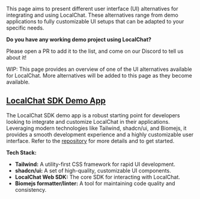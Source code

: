
This page aims to present different user interface (UI) alternatives for integrating and using LocalChat. These alternatives range from demo applications to fully customizable UI setups that can be adapted to your specific needs.

**Do you have any working demo project using LocalChat?**

Please open a PR to add it to the list, and come on our Discord to tell us about it!

<Callout intent = "note">
WIP: This page provides an overview of one of the UI alternatives available for LocalChat. More alternatives will be added to this page as they become available.
</Callout>

## [LocalChat SDK Demo App](https://github.com/frgarciames/localchat-react)

The LocalChat SDK demo app is a robust starting point for developers looking to integrate and customize LocalChat in their applications. Leveraging modern technologies like Tailwind, shadcn/ui, and Biomejs, it provides a smooth development experience and a highly customizable user interface. Refer to the [repository](https://github.com/frgarciames/localchat-react) for more details and to get started.

**Tech Stack:**

- **Tailwind:** A utility-first CSS framework for rapid UI development.
- **shadcn/ui:** A set of high-quality, customizable UI components.
- **LocalChat Web SDK:** The core SDK for interacting with LocalChat.
- **Biomejs formatter/linter:** A tool for maintaining code quality and consistency.
